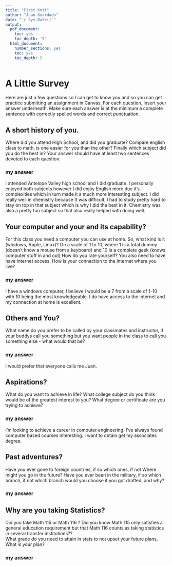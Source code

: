 ```yaml
---
title: "First Knit"
author: "Juan Guardado"
date: "`r Sys.Date()`"
output:
  pdf_document:
    toc: yes
    toc_depth: '5'
  html_document:
    number_sections: yes
    toc: yes
    toc_depth: 5
---
```


# A Little Survey

Here are just a few questions so I can get to know you and so you can get practice submitting an assignment in Canvas.  For each question, insert your answer underneath. Make sure each answer is at the minimum a complete sentence with correctly spelled words and correct punctuation. 

## A short history of you.  
Where did you attend High School, and did you graduate? Compare english class to math, is one easier for you than the other? Finally which subject did you do the best in? Your answer should have at least two sentences devoted to each question.  
  
### my answer 
I attended Antelope Valley high school and I did graduate. I personally enjoyed both subjects however I did enjoy  English more due it's complexities which in turn made it a much more interesting subject. I did really well in chemistry because It was difficult, I had to study pretty hard to stay on top in that subject which is why I did the best in it. Chemistry was also a pretty fun subject so that also really helped with doing well.     
  


## Your computer and your and its capability?  
 For this class  you need a computer you can use at home.  So, what kind is it (windows, Apple, Linux)?  On a scale of 1 to 10, where 1 is a total dummy (doesn't know a mouse from a keyboard) and 10 is a complete geek (knows computer stuff in and out) How do you rate yourself?  You also need to have have internet access. How is your connection to the internet where you live?

### my answer   
I have a windows computer, I believe I would be a 7 from a scale of 1-10 with 10 being the most knowledgeable. I do have access to the internet and my connection at home is excellent.
   


## Others and You?   
What name do you prefer to be called by your classmates and instructor, if your buddys call you something but you want people in the class to call you something else - what would that be? 

### my answer     
I would prefer that everyone calls me Juan. 



## Aspirations?   
What do you want to achieve in life?  What college subject do you think would be of the greatest interest to you? What degree or certificate are you trying to achieve?

### my answer     
I'm looking to achieve a career in computer engineering. I've always found computer based courses interesting. I want to obtain get my associates degree.
   


## Past adventures?  
Have you ever gone to foreign countries, if so which ones, if not Where might you go in the future?  Have you ever been in the military, if so which branch, if not which branch would you choose if you got drafted, and why?

### my answer     
  
   
  




## Why are you taking Statistics?  
Did you take Math 115 or Math 116 ?  Did you know Math 115 only satisfies a general education requirement but that Math 116 counts as taking statistics in several transfer institutions??  
What grade do you need to attain in stats to not upset your future plans, What is your plan?  
 

### my answer     
  
   
 






  




